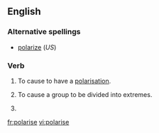==English==

===Alternative spellings===
*[[polarize]] (''US'') 

===Verb===
{{en-verb|polaris|ing}}

# {{transitive|UK}} To cause to have a [[polarisation]].
# {{transitive|UK}} To cause a group to be divided into extremes.
# {{alternative spelling of|polarize}}

[[fr:polarise]]
[[vi:polarise]]